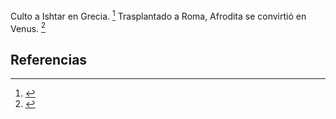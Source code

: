 Culto a Ishtar en Grecia. <ref>{{lib|LU|95|1|7}}</ref> Trasplantado a Roma, Afrodita se convirtió en Venus. <ref>{{lib|LU|98|3|3}}</ref> 

== Referencias ==

<references />
